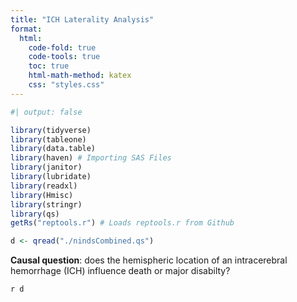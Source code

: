 ```yaml
---
title: "ICH Laterality Analysis"
format:
  html:
    code-fold: true
    code-tools: true
    toc: true
    html-math-method: katex
    css: "styles.css"
---
```



```r
#| output: false

library(tidyverse)
library(tableone)
library(data.table)
library(haven) # Importing SAS Files
library(janitor)
library(lubridate)
library(readxl)
library(Hmisc)
library(stringr)
library(qs)
getRs("reptools.r") # Loads reptools.r from Github

d <- qread("./nindsCombined.qs")
```

**Causal question**: does the hemispheric location of an intracerebral hemorrhage (ICH) influence death or major disabilty?

```r

d ```